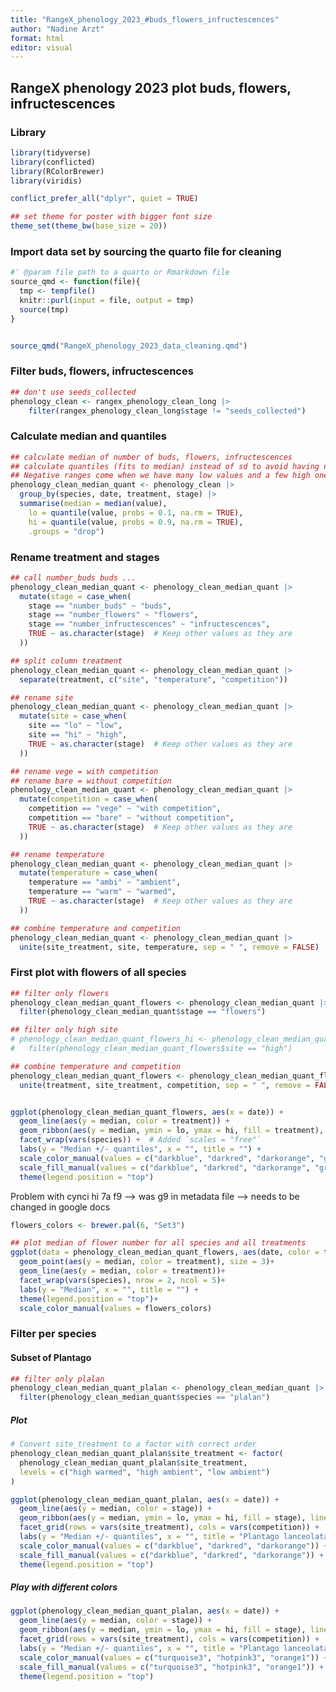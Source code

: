 ```yaml
---
title: "RangeX_phenology_2023_#buds_flowers_infructescences"
author: "Nadine Arzt"
format: html
editor: visual
---
```


### 

## RangeX phenology 2023 plot buds, flowers, infructescences

### Library

```r
library(tidyverse)
library(conflicted)
library(RColorBrewer)
library(viridis)

conflict_prefer_all("dplyr", quiet = TRUE)

## set theme for poster with bigger font size
theme_set(theme_bw(base_size = 20))
```

### Import data set by sourcing the quarto file for cleaning

```r
#' @param file path to a quarto or Rmarkdown file
source_qmd <- function(file){
  tmp <- tempfile()
  knitr::purl(input = file, output = tmp)
  source(tmp)
}


source_qmd("RangeX_phenology_2023_data_cleaning.qmd")
```

### Filter buds, flowers, infructescences

```r
## don't use seeds_collected
phenology_clean <- rangex_phenology_clean_long |> 
    filter(rangex_phenology_clean_long$stage != "seeds_collected")
```

### Calculate median and quantiles

```r
## calculate median of number of buds, flowers, infructescences
## calculate quantiles (fits to median) instead of sd to avoid having negative values for mean-/+ sd. 
## Negative ranges come when we have many low values and a few high ones
phenology_clean_median_quant <- phenology_clean |> 
  group_by(species, date, treatment, stage) |> 
  summarise(median = median(value),
    lo = quantile(value, probs = 0.1, na.rm = TRUE), 
    hi = quantile(value, probs = 0.9, na.rm = TRUE), 
    .groups = "drop")
```

### Rename treatment and stages

```r
## call number_buds buds ...
phenology_clean_median_quant <- phenology_clean_median_quant |> 
  mutate(stage = case_when(
    stage == "number_buds" ~ "buds",
    stage == "number_flowers" ~ "flowers",
    stage == "number_infructescences" ~ "infructescences",
    TRUE ~ as.character(stage)  # Keep other values as they are
  ))

## split column treatment
phenology_clean_median_quant <- phenology_clean_median_quant |> 
  separate(treatment, c("site", "temperature", "competition"))

## rename site
phenology_clean_median_quant <- phenology_clean_median_quant |> 
  mutate(site = case_when(
    site == "lo" ~ "low",
    site == "hi" ~ "high",
    TRUE ~ as.character(stage)  # Keep other values as they are
  ))

## rename vege = with competition
## rename bare = without competition
phenology_clean_median_quant <- phenology_clean_median_quant |> 
  mutate(competition = case_when(
    competition == "vege" ~ "with competition",
    competition == "bare" ~ "without competition",
    TRUE ~ as.character(stage)  # Keep other values as they are
  ))

## rename temperature
phenology_clean_median_quant <- phenology_clean_median_quant |> 
  mutate(temperature = case_when(
    temperature == "ambi" ~ "ambient",
    temperature == "warm" ~ "warmed",
    TRUE ~ as.character(stage)  # Keep other values as they are
  ))

## combine temperature and competition
phenology_clean_median_quant <- phenology_clean_median_quant |> 
  unite(site_treatment, site, temperature, sep = " ", remove = FALSE)

```

### First plot with flowers of all species

```r
## filter only flowers
phenology_clean_median_quant_flowers <- phenology_clean_median_quant |> 
  filter(phenology_clean_median_quant$stage == "flowers")

## filter only high site
# phenology_clean_median_quant_flowers_hi <- phenology_clean_median_quant_flowers |> 
#   filter(phenology_clean_median_quant_flowers$site == "high")

## combine temperature and competition
phenology_clean_median_quant_flowers <- phenology_clean_median_quant_flowers |> 
  unite(treatment, site_treatment, competition, sep = " ", remove = FALSE)


ggplot(phenology_clean_median_quant_flowers, aes(x = date)) +
  geom_line(aes(y = median, color = treatment)) +
  geom_ribbon(aes(y = median, ymin = lo, ymax = hi, fill = treatment), linewidth = 2, alpha = 0.4) +
  facet_wrap(vars(species)) +  # Added `scales = "free"`
  labs(y = "Median +/- quantiles", x = "", title = "") +
  scale_color_manual(values = c("darkblue", "darkred", "darkorange", "grey", "green", "yellow")) +
  scale_fill_manual(values = c("darkblue", "darkred", "darkorange", "grey", "green", "yellow")) +
  theme(legend.position = "top")
```

Problem with cynci hi 7a f9 –\> was g9 in metadata file –\> needs to be changed in google docs

```r
flowers_colors <- brewer.pal(6, "Set3")

## plot median of flower number for all species and all treatments
ggplot(data = phenology_clean_median_quant_flowers, aes(date, color = treatment))+
  geom_point(aes(y = median, color = treatment), size = 3)+
  geom_line(aes(y = median, color = treatment))+
  facet_wrap(vars(species), nrow = 2, ncol = 5)+
  labs(y = "Median", x = "", title = "") +
  theme(legend.position = "top")+
  scale_color_manual(values = flowers_colors)
```

### Filter per species

#### Subset of Plantago

```r
## filter only plalan
phenology_clean_median_quant_plalan <- phenology_clean_median_quant |> 
  filter(phenology_clean_median_quant$species == "plalan")

```

##### Plot

```r
# Convert site_treatment to a factor with correct order
phenology_clean_median_quant_plalan$site_treatment <- factor(
  phenology_clean_median_quant_plalan$site_treatment,
  levels = c("high warmed", "high ambient", "low ambient")
)

ggplot(phenology_clean_median_quant_plalan, aes(x = date)) +
  geom_line(aes(y = median, color = stage)) +
  geom_ribbon(aes(y = median, ymin = lo, ymax = hi, fill = stage), linewidth = 2, alpha = 0.4) +
  facet_grid(rows = vars(site_treatment), cols = vars(competition)) +  # Added `scales = "free"`
  labs(y = "Median +/- quantiles", x = "", title = "Plantago lanceolata") +
  scale_color_manual(values = c("darkblue", "darkred", "darkorange")) +
  scale_fill_manual(values = c("darkblue", "darkred", "darkorange")) +
  theme(legend.position = "top")
```

##### Play with different colors

```r
ggplot(phenology_clean_median_quant_plalan, aes(x = date)) +
  geom_line(aes(y = median, color = stage)) +
  geom_ribbon(aes(y = median, ymin = lo, ymax = hi, fill = stage), linewidth = 2, alpha = 0.5) +
  facet_grid(rows = vars(site_treatment), cols = vars(competition)) +  # Added `scales = "free"`
  labs(y = "Median +/- quantiles", x = "", title = "Plantago lanceolata") +
  scale_color_manual(values = c("turquoise3", "hotpink3", "orange1")) +
  scale_fill_manual(values = c("turquoise3", "hotpink3", "orange1")) +
  theme(legend.position = "top")
```
